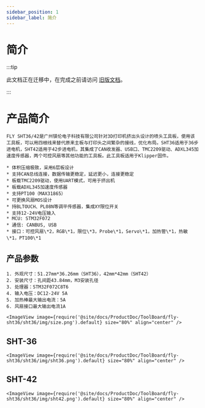 ```yaml
---
sidebar_position: 1
sidebar_label: 简介
---
```



# 简介

:::tip

此文档正在迁移中，在完成之前请访问 [旧版文档](https://mellow.klipper.cn/#/)。

:::

# 产品简介

    FLY SHT36/42是广州镁伦电子科技有限公司针对3D打印机挤出头设计的喷头工具板，使用该工具板，可以用四根线来替代原来主板与打印头之间繁杂的接线，优化布局。SHT36适用于36步进电机，SHT42适用于42步进电机，其集成了CAN收发器、USB口、TMC2209驱动、ADXL345加速度传感器，两个可控风扇等其他功能的工具板。此工具板适用于Klipper固件。

    * 体积压缩极致，采用6层板设计
    * 支持CAN总线连接，数据传输更稳定，延迟更小，连接更稳定
    * 板载TMC2209驱动，使用UART模式，可用于挤出机
    * 板载ADXL345加速度传感器
    * 支持PT100（MAX31865）
    * 可更换风扇MOS设计
    * 持BLTOUCH、PL08N等调平传感器，集成XY限位开关
    * 支持12-24V电压输入 
    * MCU: STM32F072
    * 通信: CANBUS, USB
    * 接口：可控风扇\*2，RGB\*1，限位\*3，Probe\*1，Servo\*1，加热管\*1，热敏\*1，PT100\*1

## 产品参数

    1. 外观尺寸：51.27mm*36.26mm（SHT36），42mm*42mm（SHT42）
    2. 安装尺寸：孔间距43.84mm，M3安装孔径
    3. 处理器：STM32F072C8T6
    4. 输入电压：DC12-24V 5A
    5. 加热棒最大输出电流：5A
    6. 风扇接口最大输出电流1A

    <ImageView image={require('@site/docs/ProductDoc/ToolBoard/fly-sht36/sht36/img/size.png').default} size="80%" align="center" />

## SHT-36

    <ImageView image={require('@site/docs/ProductDoc/ToolBoard/fly-sht36/sht36/img/sht36.png').default} size="80%" align="center" />

## SHT-42

    <ImageView image={require('@site/docs/ProductDoc/ToolBoard/fly-sht36/sht36/img/sht42.png').default} size="80%" align="center" />